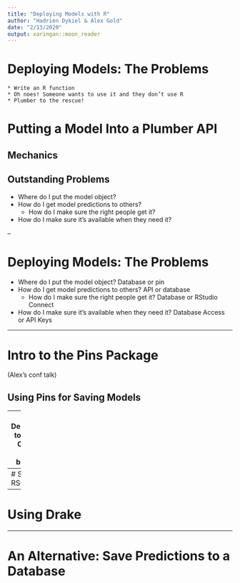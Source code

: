 ```yaml
---
title: "Deploying Models with R"
author: "Hadrien Dykiel & Alex Gold"
date: "2/13/2020"
output: xaringan::moon_reader
---
```


# Deploying Models: The Problems

```
* Write an R function
* Oh noes! Someone wants to use it and they don’t use R
* Plumber to the rescue!
```

# Putting a Model Into a Plumber API

## Mechanics

## Outstanding Problems

- Where do I put the model object?
- How do I get model predictions to others?
  - How do I make sure the right people get it?
- How do I make sure it's available when they need it?

--

# Deploying Models: The Problems

- Where do I put the model object? Database or pin
- How do I get model predictions to others? API or database
  - How do I make sure the right people get it? Database or RStudio Connect
- How do I make sure it's available when they need it? Database Access or API Keys

---

# Intro to the Pins Package

(Alex's conf talk)

## Using Pins for Saving Models

---
# Deployment to RStudio Connect (git-backed?)

## Creating a pin from a deployed RMD

## Using a pin from RMD

## Setting Access Rights

## Using API Key to Secure

---
# Scaling RSC

---
# Using Drake

---
# An Alternative: Save Predictions to a Database
